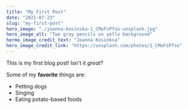 ```yaml
---
title: "My First Post"
date: "2021-07-23"
slug: "my-first-post"
hero_image: "./joanna-kosinska-1_CMoFsPfso-unsplash.jpg"
hero_image_alt: "Two gray pencils on yello background"
hermo_image_credit_text: "Joanna Kosinksa"
hero_image_credit_link: "https://unsplash.com/photos/1_CMoFsPfso"
--- 
```


This is my first blog post! Isn't it *great*?

Some of my **favorite** things are:

* Petting dogs
* Singing
* Eating potato-based foods
